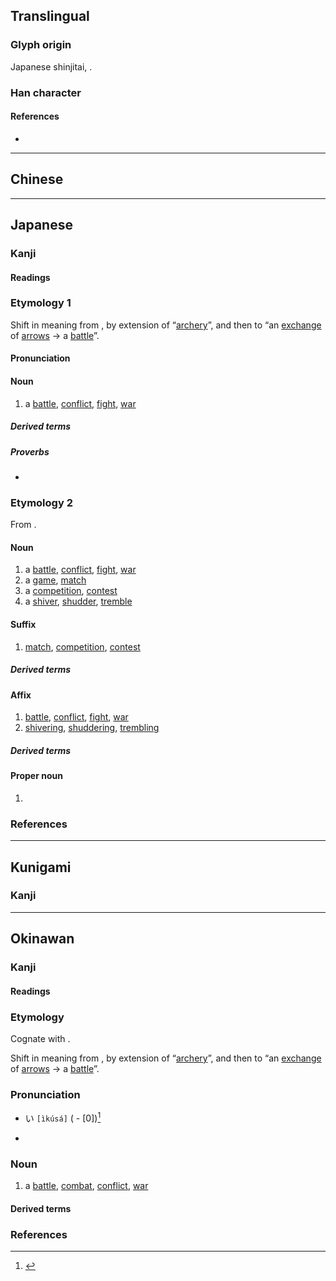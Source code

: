 {{also|戰|战}}
{{character info/new}}
==Translingual==
{{Han simplified forms|戰|戦|战}}

===Glyph origin===
Japanese shinjitai, {{Han simp|戰|f=單|t=単|nocap=1}}.

===Han character===
{{Han char|rn=62|rad=戈|as=09|sn=13|four=93450|canj=FJI|ids=⿰単戈}}

====References====
* {{Han ref|kx=0413.241|dkj=11631|dj=0756.230|hdz=21409.041|uh=6226}}

----

==Chinese==
{{zh-see|戰|v}}

----

==Japanese==
{{ja-kanji forms|戦|戰}}

===Kanji===
{{ja-kanji|grade=4|rs=戈08|kyu=戰}}

====Readings====
{{ja-readings
|goon=せん
|kanon=せん
|kun=いくさ-, たたか-う<たたか-ふ, たたか-い<たたか-ひ, おのの-き<をのの-き, おのの-く<をのの-く, そよ-ぎ, そよ-ぐ, そよ-がす, わなな-く
}}

===Etymology 1===
{{ja-kanjitab|いくさ|yomi=kun}}

Shift in meaning from {{m|ja|軍|tr=ikusa||[[soldier]], [[army]]}}, by extension of “[[archery]]”, and then to “an [[exchange]] of [[arrow]]s → a [[battle]]”.

====Pronunciation====
{{ja-pron|いくさ|yomi=kun|acc=3|acc2=0|acc_ref=DJR,SMK2,ZAJ|acc2_ref=DJR}}

====Noun====
{{ja-noun|kyu=戰|いくさ}}

# {{lb|ja|archaic|sort=いくさ}} a [[battle]], [[conflict]], [[fight#Noun|fight]], [[war]]
#: {{synonyms|ja|合戦|tr=gassen|攻戦|tr2=kōsen|戦争|tr3=sensō|戦い|tr4=tatakai}}

=====Derived terms=====
{{col3-u|ja
|{{ja-r|歌 戦|うた いくさ}}
|{{ja-r|勝ち戦|かち-いくさ}}
|{{ja-r|竹釘 戦|たけくぎ いくさ}}
|{{ja-r|弔い戦|とむらい-いくさ}}
|{{ja-r|一 戦|ひと いくさ}}
|{{ja-r|負け戦|まけ-いくさ}}
|{{ja-r|私 戦|わたくし いくさ}}
}}

=====Proverbs=====
* {{ja-r|戦 を 見て 矢 を 矧ぐ|いくさ を みて や を はぐ|lit=[[fletch]]ing an [[arrow]] while [[see]]ing a [[battle]]}}

===Etymology 2===
{{ja-kanjitab|yomi=o|せん}}

From {{der|ja|ltc|sort=せん|-}} {{ltc-l|戰}}.

====Noun====
{{ja-noun|kyu=戰|せん}}

# a [[battle]], [[conflict]], [[fight#Noun|fight]], [[war]]
# a [[game]], [[match]]
# a [[competition]], [[contest]]
# a [[shiver#Noun|shiver]], [[shudder]], [[tremble#Noun|tremble]]

====Suffix====
{{ja-pos|suffix|kyu=戰|せん}}

# {{lb|ja|sort=せん|especially in|_|sports}} [[match]], [[competition]], [[contest]]

=====Derived terms=====
{{col3-u|ja
|{{ja-r|オープン戦|オープン-せん}}
|{{ja-r|延%長%戦|えん%ちょう%せん}}
|{{ja-r|局%所%戦|きょく%しょ%-せん}}
|{{ja-r|慶%早%戦|^けい-%^そう%-せん}}
|{{ja-r|劇%戦|げき%せん|rom=-}}, {{ja-r|激%戦|げき%せん}}
|{{ja-r|後%半%戦|こう%はん%-せん}}
|{{ja-r|交%流%戦|こう%りゅう%-せん}}
|{{ja-r|持%久%戦|じ%きゅう%-せん}}
|{{ja-r|終%盤%戦|しゅう%ばん%-せん|[[endgame]]}}
|{{ja-r|選%挙%戦|せん%きょ%-せん}}
|{{ja-r|前%半%戦|ぜん%はん%-せん}}
|{{ja-r|早%慶%-戦|^そう%-^けい%-せん}}
|{{ja-r|争%奪%戦|そう%だつ%せん}}
|{{ja-r|タイトル戦|タイトル-せん}}
|{{ja-r|打%撃%戦|だ%げき%-せん}}
|{{ja-r|投%手%戦|とう%しゅ%-せん}}
|{{ja-r|貧%打%戦|ひん%だ%-せん}}
|{{ja-r|凡%戦|ぼん%せん}}
|{{ja-r|乱%打%戦|らん%だ%-せん|[[slugfest]]}}
|{{ja-r|リーグ戦|リーグ-せん}}
|{{ja-r|決定戦|けっていせん}}
}}

====Affix====
{{ja-pos|affix|kyu=戰|せん}}

# [[battle]], [[conflict]], [[fight#Noun|fight]], [[war]]
# [[shiver]]ing, [[shudder#Verb|shuddering]], [[tremble|trembling]]

=====Derived terms=====
{{col4-u|ja
|{{ja-r|戦%戦|せん%せん|rom=-}}, {{ja-r|戦%々|せん%せん}}
|{{ja-r|戦%意|せん%い|[[fighting]] [[spirit]]}}
|{{ja-r|戦%役|せん%えき}}
|{{ja-r|戦%禍|せん%か|war [[damage]]}}
|{{ja-r|戦%技|せん%ぎ}}
|{{ja-r|戦%記|せん%き|war [[chronicle]]}}
|{{ja-r|戦%況|せん%きょう|war [[situation]]}}
|{{ja-r|戦%勲|せん%くん}}
|{{ja-r|戦%訓|せん%くん}}
|{{ja-r|戦%鼓|せん%こ}}
|{{ja-r|戦%功|せん%こう}}
|{{ja-r|戦%国|せん%ごく}}
|{{ja-r|戦%債|せん%さい}}
|{{ja-r|戦%事|せん%じ}}
|{{ja-r|戦%士|せん%し|[[soldier]]}}
|{{ja-r|戦%車|せん%しゃ|[[tank]]}}
|{{ja-r|戦%術|せん%じゅつ|[[tactic]], [[tactics]]}}
|{{ja-r|戦%書|せん%しょ}}
|{{ja-r|戦%勝|せん%しょう|[[victory]], [[triumph]]}}
|{{ja-r|戦%場|せん%じょう|[[battlefield]]}}
|{{ja-r|戦%陣|せん%%じん}}
|{{ja-r|戦%勢|せん%せい}}
|{{ja-r|戦%前|せん%ぜん|[[pre-war]]}}
|{{ja-r|戦%線|せん%せん|[[frontline]]}}
|{{ja-r|戦%争|せん%そう|[[war]]}}
|{{ja-r|戦%隊|せん%たい|[[military]] [[squadron]]}}
|{{ja-r|戦%闘|せん%とう|[[battle]], [[combat]]}}
|{{ja-r|戦%亡|せん%ぼう}}
|{{ja-r|戦%法|せん%ぽう|[[tactic]]}}
|{{ja-r|戦%袍|せん%ぽう}}
|{{ja-r|戦%没|せん%ぼつ|death in war}}
|{{ja-r|戦%友|せん%ゆう}}
|{{ja-r|戦%慄|せん%りつ|[[shudder]]}}
|{{ja-r|戦%略|せん%りゃく|[[strategy]]}}
|{{ja-r|一%戦|いっ%せん}}
|{{ja-r|鏖%戦|おう%せん}}
|{{ja-r|外%戦|がい%せん}}
|{{ja-r|海%戦|かい%せん}}
|{{ja-r|火%戦|か%せん}}
|{{ja-r|合%戦|かっ%せん}}
|{{ja-r|火%兵%戦|か%へい%せん}}
|{{ja-r|酣%戦|かん%せん}}
|{{ja-r|擬%戦|ぎ%せん}}
|{{ja-r|騎%戦|き%せん}}
|{{ja-r|休%戦|きゅう%せん|[[truce]]}}
|{{ja-r|空%戦|くう%せん}}
|{{ja-r|空%中%戦|くう%ちゅう%せん}}
|{{ja-r|継%戦|けい%せん}}
|{{ja-r|故%戦|こ%せん}}
|{{ja-r|合%戦|こう%せん}}
|{{ja-r|作%戦|さく%せん|[[military]] [[operation]]}}
|{{ja-r|死%戦|し%せん}}
|{{ja-r|私%戦|し%せん}}
|{{ja-r|守%戦|しゅ%せん}}
|{{ja-r|小%戦|しょう%せん}}
|{{ja-r|消%耗%戦|しょう%もう%せん}}
|{{ja-r|水%戦|すい%せん}}
|{{ja-r|正%戦|せい%せん}}
|{{ja-r|ゼロ戦|^ゼロせん}}
|{{ja-r|前%哨%戦|ぜん%しょう%せん}}
|{{ja-r|地%上%戦|ち%じょう%-せん}}
|{{ja-r|長%期%戦|ちょう%き%-せん}}
|{{ja-r|内%戦|ない%せん}}
|{{ja-r|難%戦|なん%せん}}
|{{ja-r|搏%戦|はく%せん}}
|{{ja-r|白%戦|はく%せん}}
|{{ja-r|白%兵%戦|はく%へい%せん}}
|{{ja-r|紛%戦|ふん%せん}}
|{{ja-r|防%衛%戦|ぼう%えい%-せん}}
|{{ja-r|立%体%戦|りっ%たい%-せん}}
|{{ja-r|零%戦|^れい%せん}}
}}

====Proper noun====
{{ja-pos|proper|kyu=戰|せん}}

# {{surname|ja|A=a|nodot=1|sort=-}}

===References===
<references/>

----

==Kunigami==

===Kanji===
{{head|xug|Han characters}}
{{ja-readings
|kun=[[ひくさー]] (<u>hikusā</u>, [[戦]]), [[たたﾟーか゚ん]] (<u>thatāka</u>n, [[戦ん]])
}}

----

==Okinawan==

===Kanji===
{{ryu-kanji|rs=戈08|kyu=戰}}

====Readings====
{{ryu-readings
|kun=いくさ-, たたか-ゆん
}}

===Etymology===
{{ryu-kanjitab|いくさ|yomi=k}}
Cognate with {{cog|ja|戦|tr=ikusa}}.

Shift in meaning from {{m|ryu|軍|tr=ikusa||[[soldier]], [[army]]}}, by extension of “[[archery]]”, and then to “an [[exchange]] of [[arrow]]s → a [[battle]]”.

===Pronunciation===
* {{a|{{ll|ja|首里|Shuri}}-{{ll|ja|那覇|Naha}}}} い{{ja-accent/high|くさ}} <tt>[ìkúsá]</tt> ({{ll|ja|平板型|Heiban}} - [0])<ref>{{R:Shuri-Naha Dialect Dictionary|イクサ|01133}}</ref>
* {{IPA|ryu|[ʔikusa]|sort=いくさ}}

===Noun===
{{ryu-noun|kyu=戰|いくさ}}

# a [[battle]], [[combat]], [[conflict]], [[war]]

====Derived terms====
{{col3-u|ryu
|{{m|ryu|戦後|tr=ikusaatu||[[postwar]], [[after]] the [[war]]; ''especially'', after [[World War II]]}}
|{{m|ryu|戦道具|tr=ikusa dōgu||[[instrument]] of [[war]], [[tool]] of war}}
|{{m|ryu|戦世|tr=ikusayū||[[war-torn]] [[era]]}}
|{{m|ryu|勝ち戦|tr=kachi-ikusa||[[victory]]}}
|{{m|ryu|負き戦|tr=maki-ikusa||[[defeat]]}}
}}

===References===
<references/>

{{c|ryu|War|sort=いくさ}}